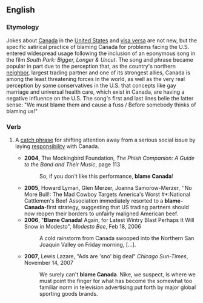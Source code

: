 {{wikipedia}}
==English==
{{rfv}}
{{rfd}}

===Etymology===
Jokes about [[Canada]] in the [[United States]] and [[visa versa]] are not new, but the specific satirical practice of blaming Canada for problems facing the U.S. entered widespread usage following the inclusion of an eponymous song in the film ''South Park: Bigger, Longer & Uncut''. The song and phrase became popular in part due to the perception that, as the country's northern [[neighbor]], largest trading partner and one of its strongest allies, Canada is among the least threatening forces in the world, as well as the very real perception by some conservatives in the U.S. that concepts like gay marriage and universal health care, which exist in Canada, are having a negative influence on the U.S. The song's first and last lines belie the latter sense: "We must blame them and cause a fuss / Before somebody thinks of blaming us!"

===Verb===
{{en-verb|inf='''to [[blame]] [[Canada]]'''|blames Canada|blaming Canada|blamed Canada}}
#{{US|idiom}} A [[catch phrase]] for shifting attention away from a serious social issue by laying [[responsibility]] with Canada.
#*'''2004''', The Mockingbird Foundation, ''The Phish Companion: A Guide to the Band and Their Music'', page 113
#*:So, if you don't like this performance, '''blame Canada'''!
#*'''2005''', Howard Lyman, Glen Merzer, Joanna Samorow-Merzer, ''No More Bull!: The Mad Cowboy Targets America's Worst #*:National Cattlemen's Beef Association immediately resorted to a '''blame-Canada'''-first strategy, suggesting that US trading partners should now reopen their borders to unfairly maligned American beef.
#*'''2006''', "'''Blame Canada'''! Again, for Latest Wintry Blast Perhaps It Will Snow in Modesto", ''Modesto Bee'', Feb 18, 2006
#*:A cold rainstorm from Canada swooped into the Northern San Joaquin Valley on Friday morning, […].
#*'''2007''', Lewis Lazare, "Ads are 'sno' big deal" ''Chicago Sun-Times'', November 14, 2007 
#*:We surely can't '''blame Canada'''. Nike, we suspect, is where we must point the finger for what has become the somewhat too familiar norm in television advertising put forth by major global sporting goods brands.